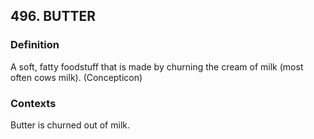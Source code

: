 ## 496. BUTTER
### Definition
A soft, fatty foodstuff that is made by churning the cream of milk (most often cows milk). (Concepticon)

### Contexts
Butter is churned out of milk.

